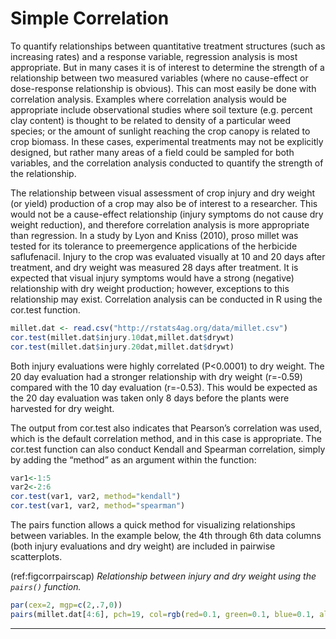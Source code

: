 # Simple Correlation

To quantify relationships between quantitative treatment structures (such as increasing rates) and a response variable, regression analysis is most appropriate. But in many cases it is of interest to determine the strength of a relationship between two measured variables (where no cause-effect or dose-response relationship is obvious). This can most easily be done with correlation analysis. Examples where correlation analysis would be appropriate include observational studies where soil texture (e.g. percent clay content) is thought to be related to density of a particular weed species; or the amount of sunlight reaching the crop canopy is related to crop biomass. In these cases, experimental treatments may not be explicitly designed, but rather many areas of a field could be sampled for both variables, and the correlation analysis conducted to quantify the strength of the relationship.

The relationship between visual assessment of crop injury and dry weight (or yield) production of a crop may also be of interest to a researcher. This would not be a cause-effect relationship (injury symptoms do not cause dry weight reduction), and therefore correlation analysis is more appropriate than regression. In a study by Lyon and Kniss (2010), proso millet was tested for its tolerance to preemergence applications of the herbicide saflufenacil. Injury to the crop was evaluated visually at 10 and 20 days after treatment, and dry weight was measured 28 days after treatment. It is expected that visual injury symptoms would have a strong (negative) relationship with dry weight production; however, exceptions to this relationship may exist. Correlation analysis can be conducted in R using the cor.test function.
```r
millet.dat <- read.csv("http://rstats4ag.org/data/millet.csv")
cor.test(millet.dat$injury.10dat,millet.dat$drywt)
cor.test(millet.dat$injury.20dat,millet.dat$drywt)
```

Both injury evaluations were highly correlated (P<0.0001) to dry weight. The 20 day evaluation had a stronger relationship with dry weight (r=-0.59) compared with the 10 day evaluation (r=-0.53). This would be expected as the 20 day evaluation was taken only 8 days before the plants were harvested for dry weight.

The output from cor.test also indicates that Pearson's correlation was used, which is the default correlation method, and in this case is appropriate. The cor.test function can also conduct Kendall and Spearman correlation, simply by adding the “method” as an argument within the function:
```r
var1<-1:5
var2<-2:6
cor.test(var1, var2, method="kendall") 
cor.test(var1, var2, method="spearman")
```

The pairs function allows a quick method for visualizing relationships between variables. In the example below, the 4th through 6th data columns (both injury evaluations and dry weight) are included in pairwise scatterplots.

(ref:figcorrpairscap) _Relationship between injury and dry weight using the `pairs()` function._
```r
par(cex=2, mgp=c(2,.7,0))
pairs(millet.dat[4:6], pch=19, col=rgb(red=0.1, green=0.1, blue=0.1, alpha=0.2))
```

*****
